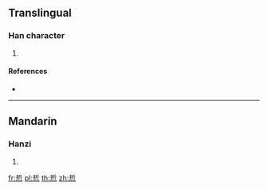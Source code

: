 {{character info/new}}
==Translingual==

===Han character===
{{Han char|rn=86|rad=火|as=07|sn=11|four=52332|canj=QLF}}

# {{defn|Han|sort=火07}}

====References====
* {{Han ref|kx=0673.111|dkj=19042|hdz=32207.010|uh=710E|ud=28942|bh=D65B|bd=54875}}

----

==Mandarin==

===Hanzi===
{{cmn-hanzi|pin=[[xiè]] ([[xie4]])|wg=hsieh<sup>4</sup>}}

# {{defn|lang=cmn|sort=火07}}

[[fr:焎]]
[[pl:焎]]
[[th:焎]]
[[zh:焎]]
